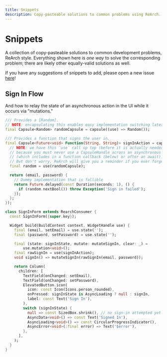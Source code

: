 ```yaml
---
title: Snippets
description: Copy-pasteable solutions to common problems using ReArch.
---
```


# Snippets
A collection of copy-pasteable solutions to common development problems, ReArch style.
Everything shown here is _one way_ to solve the corresponding problem;
there are likely other equally-valid solutions as well.

If you have any suggestions of snippets to add,
please open a new issue [here](https://github.com/GregoryConrad/rearch-docs/issues)!

## Sign In Flow
And how to relay the state of an asynchronous action in the UI while it occurs via "mutations."
```dart
/// Provides a [Random].
// NOTE: encapsulating this enables easy implementation switching later on.
final Capsule<Random> randomCapsule = capsule((use) => Random());

/// Provides a function that signs the user in.
final Capsule<Future<void> Function(String, String)> signInAction = capsule((use) {
  // NOTE: we have this `use` call up top (before it is actually needed)
  // because you must never use a CapsuleHandle across an asynchronous gap
  // (which includes in a function callback (below) or after an await).
  // But don't worry, ReArch will give you a reminder if you ever forget.
  final random = use(randomCapsule);

  return (email, password) {
    // Dummy implementation that is fallible
    return Future.delayed(const Duration(seconds: 1), () {
      if (random.nextBool()) throw Exception('Sign in failed');
    });
  };
});

class SignInForm extends RearchConsumer {
  const SignInForm({super.key});

  Widget build(BuildContext context, WidgetHandle use) {
    final (email, setEmail) = use.state('');
    final (password, setPassword) = use.state('');

    final (state: signInState, mutate: mutateSignIn, clear: _) =
        use.mutation<void>();
    final rawSignIn = use(signInAction);
    void signIn() => mutateSignIn(rawSignIn(email, password));

    return Column(
      children: [
        TextField(onChanged: setEmail),
        TextField(onChanged: setPassword),
        ElevatedButton.icon(
          icon: const Icon(Icons.person_rounded),
          onPressed: signInState is AsyncLoading ? null : signIn,
          label: const Text('Sign In'),
        ),
        switch (signInState) {
          null => const SizedBox.shrink(), // no sign-in attempted yet
          AsyncData<void>() => const Text('Signed In'),
          AsyncLoading<void>() => const CircularProgressIndicator(),
          AsyncError<void>(:final error) => Text('$error'),
        },
      ],
    );
  }
}
```
